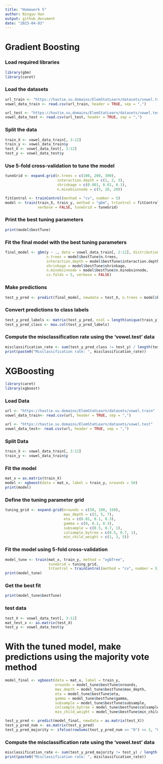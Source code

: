 ```yaml
---
title: "Homework 5"
author: Ningyu Han
output: github_document
date: "2023-04-03"
---
```



# Gradient Boosting
### Load required libraries
```r
library(gbm)
library(caret)
```

### Load the datasets
```r
url_train <- "https://hastie.su.domains/ElemStatLearn/datasets/vowel.train"
vowel_data_train <- read.csv(url_train, header = TRUE, sep = ",")

url_test <- "https://hastie.su.domains/ElemStatLearn/datasets/vowel.test"
vowel_data_test <- read.csv(url_test, header = TRUE, sep = ",")
```

### Split the data
```r
train_X <- vowel_data_train[, 3:12]
train_y <- vowel_data_train$y
test_X <- vowel_data_test[, 3:12]
test_y <- vowel_data_test$y

```

### Use 5-fold cross-validation to tune the model
```r
tuneGrid <- expand.grid(n.trees = c(100, 200, 300),
                        interaction.depth = c(1, 2, 3),
                        shrinkage = c(0.001, 0.01, 0.1),
                        n.minobsinnode = c(5, 10, 20))

fitControl <- trainControl(method = "cv", number = 5)
model <- train(train_X, train_y, method = "gbm", trControl = fitControl,
               verbose = FALSE, tuneGrid = tuneGrid)
```

### Print the best tuning parameters
```r
print(model$bestTune)
```

### Fit the final model with the best tuning parameters
```r
final_model <- gbm(y ~ ., data = vowel_data_train[, 2:12], distribution = "multinomial",
                   n.trees = model$bestTune$n.trees,
                   interaction.depth = model$bestTune$interaction.depth,
                   shrinkage = model$bestTune$shrinkage,
                   n.minobsinnode = model$bestTune$n.minobsinnode,
                   cv.folds = 5, verbose = FALSE)
```

### Make predictions
```r
test_y_pred <- predict(final_model, newdata = test_X, n.trees = model$bestTune$n.trees, type = "response")
```

### Convert predictions to class labels
```r
test_y_pred_labels <- matrix(test_y_pred, ncol = length(unique(train_y)), byrow = TRUE)
test_y_pred_class <- max.col(test_y_pred_labels)
```

### Compute the misclassification rate using the 'vowel.test' data
```r
misclassification_rate <- sum(test_y_pred_class != test_y) / length(test_y)
print(paste0("Misclassification rate: ", misclassification_rate))
```


# XGBoosting
```r
library(caret)
library(xgboost)
```

### Load Data
```r
url <- "https://hastie.su.domains/ElemStatLearn/datasets/vowel.train"
vowel_data_train<- read.csv(url, header = TRUE, sep = ",")
```

```r
url <- "https://hastie.su.domains/ElemStatLearn/datasets/vowel.test"
vowel_data_test<- read.csv(url, header = TRUE, sep = ",")
```

### Split Data
```r
train_X <- vowel_data_train[, 3:12]
train_y <- vowel_data_train$y
```

### Fit the model
```r
mat_x = as.matrix(train_X)
model <- xgboost(data = mat_x, label = train_y, nrounds = 50)
print(model)
```

### Define the tuning parameter grid
```r
tuning_grid <- expand.grid(nrounds = c(50, 100, 150),
                           max_depth = c(3, 5, 7),
                           eta = c(0.01, 0.1, 0.3),
                           gamma = c(0, 0.1, 0.3),
                           subsample = c(0.5, 0.7, 1),
                           colsample_bytree = c(0.5, 0.7, 1),
                           min_child_weight = c(1, 3, 5))
```

### Fit the model using 5-fold cross-validation
```r
model_tune <- train(mat_x, train_y, method = "xgbTree", 
                    tuneGrid = tuning_grid, 
                    trControl = trainControl(method = "cv", number = 5))
print(model_tune)
```

### Get the best fit
```r
print(model_tune$bestTune)
```

### test data
```r
test_X <- vowel_data_test[, 3:12]
mat_test_x <- as.matrix(test_X)
test_y <- vowel_data_test$y
```

# With the tuned model, make predictions using the majority vote method
```r
model_final <- xgboost(data = mat_x, label = train_y, 
                       nrounds = model_tune$bestTune$nrounds,
                       max_depth = model_tune$bestTune$max_depth,
                       eta = model_tune$bestTune$eta,
                       gamma = model_tune$bestTune$gamma,
                       subsample = model_tune$bestTune$subsample,
                       colsample_bytree = model_tune$bestTune$colsample_bytree,
                       min_child_weight = model_tune$bestTune$min_child_weight)

test_y_pred <- predict(model_final, newdata = as.matrix(test_X))
test_y_pred_num <- as.matrix(test_y_pred)
test_y_pred_majority <- ifelse(rowSums(test_y_pred_num == "0") >= 3, "0", "1")
```

### Compute the misclassification rate using the ‘vowel.test’ data
```r
misclassification_rate <- sum(test_y_pred_majority != test_y) / length(test_y)
print(paste0("Misclassification rate: ", misclassification_rate))
```







